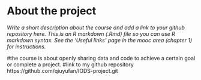 
# About the project

*Write a short description about the course and add a link to your github repository here. This is an R markdown (.Rmd) file so you can use R markdown syntax. See the 'Useful links' page in the mooc area (chapter 1) for instructions.*

#the course is about openly sharing data and code to achieve a certain goal or complete a project. 
#link to my github repository https://github.com/qiuyufan/IODS-project.git
